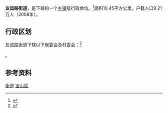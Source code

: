 {{中国乡级行政区
|行政区全称 = 友谊路街道
|景观照片文件名 = Kongmiao Dachengdian.jpg
|景观照片描述 = 孔庙大成殿
|汉语拼音 = 
|其他语言 = 
|其他语言名称 = 
|位置图文件名 = 
|位置图描述 = 
|自定义图片=
|上级行政区 = [[上海市|上海市]][[宝山区_(上海市)|宝山区]]
|行政区类别 = 街道
|行政区划代码 = 310113003
|行政区划 = 38个
|村委会 = 1
|居委会 = 37
|建置时间 = 1982年
|领导职位 = 街道办事处主任
|领导名称 = 邵琦
|政府驻地 = [[上海市|上海市]][[宝山区_(上海市)|宝山区]]牡丹江路1299弄1号
|毗邻 = 
|总面积 = 10.45[[平方公里|平方公里]]
|总人口 = 
|户籍人口 = 9.21万人万人
|户籍人口年份 = 2008年
|常住人口 = 
|常住人口年份 = 
|人口密度 =
|GDP = 
|邮政编码 = 201900
|电话区号 = 21
|官方网站 = http://www.youyi.gov.cn/yyfm/homepage.shtml 
|网站名称 = 宝山·友谊
}}

'''友谊路街道'''，是{{PRC admin/fullname|31/01/13/003/000|3}}下辖的一个[[乡镇|乡镇]]级行政单位。<ref>{{PRC admin/ref sgc|{{PRC admin/parent|31/01/13/003/000}}}}</ref>面积10.45平方公里。户籍人口9.21万人（2008年）。

== 行政区划 ==

友谊路街道下辖以下居委会及村委会：<ref>{{PRC admin/ref sgc|31/01/13/003/000}}</ref>

{{PRC admin/children|31/01/13/003/000}}。

== 参考资料 ==

{{Reflist|2}}

{{上海市宝山区行政区划}}
{{上海市吴淞区行政区划}}
{{上海市功能性区域}}
{{上海行政区划小作品}}

[[Category:上海市宝山区行政区划|街道]]
[[Category:上海市街道_(行政区划)|宝山区]]